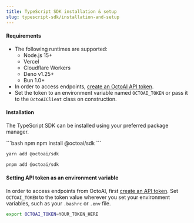 ```yaml
---
title: TypeScript SDK installation & setup
slug: typescript-sdk/installation-and-setup
---
```


#### Requirements

- The following runtimes are supported:
  - Node.js 15+
  - Vercel
  - Cloudflare Workers
  - Deno v1.25+
  - Bun 1.0+
- In order to access endpoints, [create an OctoAI API token](/docs/getting-started/how-to-create-an-octoai-access-token).
- Set the token to an environment variable named `OCTOAI_TOKEN` or pass it to the `OctoAIClient` class on construction.

#### Installation

The TypeScript SDK can be installed using your preferred package manager.

<CodeGroup>
```bash npm
npm install @octoai/sdk
```

```bash yarn
yarn add @octoai/sdk
```

```bash pnpm
pnpm add @octoai/sdk
```

</CodeGroup>

#### Setting API token as an environment variable

In order to access endpoints from OctoAI, first [create an API token](/docs/getting-started/how-to-create-an-octoai-access-token). Set `OCTOAI_TOKEN` to the token value wherever you set your environment variables, such as your `.bashrc` or `.env` file.

```bash bash
export OCTOAI_TOKEN=YOUR_TOKEN_HERE
```
